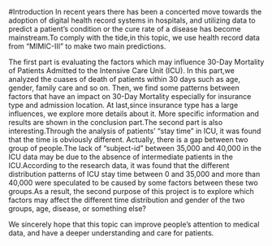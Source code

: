 #Introduction
In recent years there has been a concerted move towards the adoption of digital health record systems in hospitals, and utilizing data to predict a patient's condition or the cure rate of a disease has become mainstream.To comply with the tide,in this topic, we use health record data from "MIMIC-III " to make two main predictions.

The first part is evaluating the factors which may influence 30-Day Mortality of Patients Admitted to the Intensive Care Unit (ICU). In this part,we analyzed the cuases of death of patients within 30 days such as age, gender, family care and so on. Then, we find some patterns between factors that have an impact on 30-Day Mortality especially for insurance type and admission location. At last,since insurance type has a large influences, we explore more details about it. More specific information and results are shown in the conclusion part.The second part is also interesting.Through the analysis of patients' "stay time" in ICU, it was found that the time is obviously different. Actually, there is a gap between two group of people.The lack of "subject-id" between 35,000 and 40,000 in the ICU data may be due to the absence of intermediate patients in the ICU.According to the research data, it was found that the different distribution patterns of ICU stay time between 0 and 35,000 and more than 40,000 were speculated to be caused by some factors between these two groups.As a result, the second purpose of this project is to explore which factors may affect the different time distribution and gender of the two groups, age, disease, or something else?

We sincerely hope that this topic can improve people's attention to medical data, and have a deeper understanding and care for patients.



